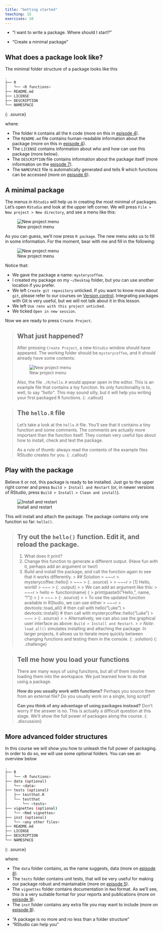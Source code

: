 ```yaml
---
title: "Getting started"
teaching: 15
exercises: 10
---
```


::: questions
- "I want to write a package. Where should I start?"
:::

::: objectives
- "Create a minimal package"
:::



## What does a package look like?

The minimal folder structure of a package looks like this

~~~sh
.
├── R
│   └── <R functions>
├── README.md
├── LICENSE
├── DESCRIPTION
└── NAMESPACE
~~~
{: .source}

where:

- The folder `R` contains all the `R` code (more on this in [episode 4](../04-functions)).
- The `README.md` file contains human-readable information about the package (more on this in [episode 4](../04-functions)).
- The `LICENSE` contains information about who and how can use this package (more below).
- The `DESCRIPTION` file contains information about the package itself (more information on the [episode 7](../07-dependencies)).
- The `NAMESPACE` file is automatically generated and tells R which functions can be accessed (more on [episode 6](../06-documentation)).

## A minimal package

The menus in `RStudio` will help us in creating the most minimal of packages.
Let's open `RStudio` and look at the upper left corner.
We will press `File > New project > New directory`, and see a menu like this:

![New project menu](../fig/new-project.png)

As you can guess, we'll now press `R package`.
The new menu asks us to fill in some information.
For the moment, bear with me and fill in the following:

![New project menu](../fig/create-package.png)

Notice that:

- We gave the package a name: `mysterycoffee`.
- I created my package on my `~/Desktop` folder, but you can use another location if you prefer.
- We left `Create git repository` unticked. If you want to know more about `git`, please refer to our courses on [Version control](https://swcarpentry.github.io/git-novice/). Integrating packages with Git is very useful, but we will not talk about it in this lesson. 
- We left `Use renv with this project unticked`.
- We ticked `Open in new session`.

Now we are ready to press `Create Project`.

> ## What just happened?
> After pressing `Create Project`, a new `RStudio` window should have appeared.
> The working folder should be `mysterycoffee`, and it should already have some contents:
> 
> ![New project menu](../fig/contents.png)
>
> Also, the file `./R/hello.R` would appear open in the editor.
> This is an example file that contains a toy function.
> Its only functionality is to, well, to say _"hello"_.
> This may sound silly, but it will help you writing your first packaged R functions.
{: .callout}

> ## The `hello.R` file
> Let's take a look at the `hello.R` file.
> You'll see that it contains a tiny function and some comments.
> The comments are actually more important than the function itself.
> They contain very useful tips about how to install, check and test the package.
>
> As a rule of thumb: always read the contents of the example files RStudio creates for you.
{: .callout}

## Play with the package

Believe it or not, this package is ready to be installed.
Just go to the upper right corner and press `Build > Install and Restart` (or, in newer versions of RStudio, press `Build > Install > Clean and install`).

![Install and restart](../fig/install-and-restart.gif)

This will install and attach the package. The package contains only one function so far: `hello()`. 

> ## Try out the `hello()` function. Edit it, and reload the package.
> 1. What does it print? 
> 2. Change this function to generate a different output. (Have fun with it, perhaps add an argument or two!)
> 3. Build and install the package, and call the function again to see that it works differently.
> > ## Solution 
> >    ~~~r
> >    mysterycoffee::hello() 
> >    ~~~
> >    {: .source}
> > 
> >    ~~~r
> >    [1] Hello, world!
> >    ~~~
> >    {: .output}
> > 
> >    We can add an argument like this:
> >    ~~~r
> >    hello <- function(name) {
> >        print(paste0("Hello, ", name, "!"))
> >    }
> >    ~~~
> >    {: .source}
> > 
> >    To use the updated function available in RStudio, we can use either 
> >    ~~~r
> >    devtools::load_all() # then call with hello("Luke")
> >    devtools::install() # then call with mysterycoffee::hello("Luke")
> >    ~~~
> >    {: .source}
> > 
> >    Alternatively, we can also use the graphical user interface as above: `Build > Install and Restart`.
> > 
> >    *Note*: `load_all()` simulates installing and attaching the package. In larger projects, it allows us to iterate more quickly between changing functions and testing them in the console. 
> {: .solution}
{: .challenge}

> ## Tell me how you load your functions
> There are many ways of using functions, but all of them involve loading them into the workspace.
> We just learned how to do that using a package.
>
> **How do you usually work with functions?**
> Perhaps you source them from an external file?
> Do you usually work on a single, long script?
>
> **Can you think of any advantage of using packages instead?**
> Don't worry if the answer is no.
> This is actually a difficult question at this stage.
> We'll show the full power of packages along the course.
{: .discussion}

## More advanced folder structures
In this course we will show you how to unleash the full power of packaging.
In order to do so, we will use some optional folders.
You can see an overview below

~~~sh
.
├── R
│   └── <R functions>
├── data (optional)
│   └── <data>
├── tests (optional)
│   ├── testthat.R
│   └── testthat
│       └── <tests>
├── vignettes (optional)
│   └── <Rmd vignettes>
├── inst (optional)
│   └── <any other files>
├── README.md
├── LICENSE
├── DESCRIPTION
└── NAMESPACE
~~~
{: .source}

where:

- The `data` folder contains, as the name suggests, data (more on [episode 8](../data)).
- The `tests` folder contains unit tests, that will be very useful for making our package robust and mantainable (more on [episode 5](../05-testing)).
- The `vignettes` folder contains documentation in `Rmd` format. As we'll see, this is a very suitable format for your reports and publications (more on [episode 9](../09-vignettes)).
- The `inst` folder contains any extra file you may want to include (more on [episode 8](../data)).

::: keypoints
- "A package is no more and no less than a folder structure"
- "RStudio can help you"
:::
